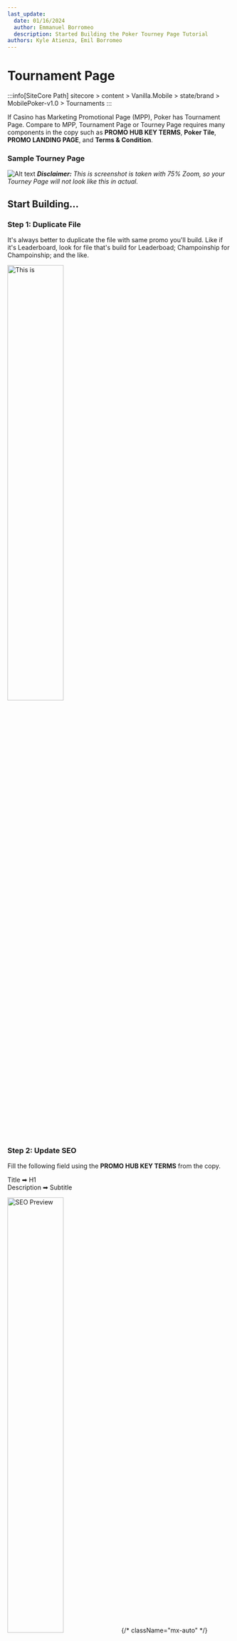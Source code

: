 ```yaml
---
last_update:
  date: 01/16/2024
  author: Emmanuel Borromeo
  description: Started Building the Poker Tourney Page Tutorial
authors: Kyle Atienza, Emil Borromeo
---
```



# Tournament Page

:::info[SiteCore Path]
sitecore > content > Vanilla.Mobile > state/brand > MobilePoker-v1.0 > Tournaments
:::

If Casino has Marketing Promotional Page (MPP), Poker has Tournament Page. Compare to MPP, Tournament Page or Tourney Page requires many components in the copy such as **PROMO HUB KEY TERMS**, **Poker Tile**, **PROMO LANDING PAGE**, and **Terms & Condition**.

### Sample Tourney Page

![Alt text](<../../static/img/builds/tourney-page/tourney page.png>)
***Disclaimer:** This is screenshot is taken with 75% Zoom, so your Tourney Page will not look like this in actual.*

## Start Building...

### Step 1: Duplicate File

It's always better to duplicate the file with same promo you'll build. Like if it's Leaderboard, look for file that's build for Leaderboad; Champoinship for Champoinship; and the like.  

<img width="50%" src={tourneyPage0} alt="This is " />

### Step 2: Update SEO

Fill the following field using the **PROMO HUB KEY TERMS** from the copy.

Title ➡ H1  
Description ➡ Subtitle

<img src={tourneyPage2} width="50%" alt="SEO Preview " />
{/* className="mx-auto" */}

### Step 3: Update Synopsis

Fill the followng fields using the **Poker Tile** from the copy.

SypnosisImage ➡ Poker Tiles-640x320 Asset  
SypnosisTitle ➡ H1  
SypnosisDescription ➡ Subtitle  

<img src={tourneyPage3} width="50%" alt="Synopsis Preview " />

### Step 4: Update MainContent1

This Content should follow this format:

```html
<h1><strong>UPPERCASE PROMO NAME</strong> </h1>
<h2><strong>Camel Case Subtitle</strong><h2>
<h2 style="color: #(State Hex Color);"> <strong>Promo Date</strong>\</h2>
<p>Sentence case. Promotional description</p>
<p>Most of the time this contains Table, follow Table formatting on the link provided below.</p>
<p><em>Please make sure to read our full Terms and Conditions before participating in this promotion.</em></p>
<p><a class="btn" style="background: #{State Hex Color); color: #ffffff;" href="{SmartLink}">{CTA}</a></p>
```

Fill this content using the following:

PROMO NAME ➡ Text found on PROMO LANDING PAGE's Main Image [MPP 1080x486]  
Subtitle ➡ PROMO LANDING PAGE's Subtitle  
Promo Date ➡ PROMO LANDING PAGE's Promotional Dates  
Promo description ➡ PROMO LANDING PAGE's Promotional Description  
CTA ➡ Depends on the Promo. Check [CTA Docs Page](../builds/cta) for an exhaustive list of CTAs.  

<div className="flex gap-2" >
<img src={tourneyPage4} width="50%" alt="MainContent1 Preview " />
<img src={tourneyPage41} width="50%" alt="MainContent1 Preview " />
</div>  

<br />
:::info
Check [Table Docs Page](../builds/cta) for an exhaustive list of tables.
:::

### Step 5: Update Terms

<img src={tourneyPage5} width="50%" alt="Terms Preview " />
